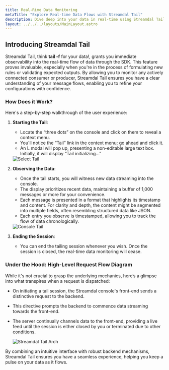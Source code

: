 ```yaml
---
title: Real-Rime Data Monitoring
metaTitle: "Explore Real-time Data Flows with Streamdal Tail"
description: Dive deep into your data in real-time using Streamdal Tail's intuitive interface.
layout: ../../../layouts/MainLayout.astro
---
```



## Introducing Streamdal Tail

Streamdal Tail, think **tail -f** for your data!, grants you immediate observability into the real-time flow of data through the SDK. This feature proves invaluable, especially when you're in the process of formulating new rules or validating expected outputs. By allowing you to monitor any actively connected consumer or producer, Streamdal Tail ensures you have a clear understanding of your message flows, enabling you to refine your configurations with confidence.

### How Does it Work?

Here's a step-by-step walkthrough of the user experience:

1. **Starting the Tail**:
    - Locate the “three dots” on the console and click on them to reveal a context menu.
    - You'll notice the “Tail” link in the context menu; go ahead and click it.
    - An L modal will pop up, presenting a non-editable large text box. Initially, it will display “Tail initializing...” 

    <img src={selectTail} alt="Select Tail" />

2. **Observing the Data**:
    - Once the tail starts, you will witness new data streaming into the console.
    - The display prioritizes recent data, maintaining a buffer of 1,000 messages or more for your convenience.
    - Each message is presented in a format that highlights its timestamp and content. For clarity and depth, the content might be segmented into multiple fields, often resembling structured data like JSON.
    - Each entry you observe is timestamped, allowing you to track the flow of data chronologically.


    <img src={consoleTail} alt="Console Tail" />

3. **Ending the Session**:
    - You can end the tailing session whenever you wish. Once the session is closed, the real-time data monitoring will cease.

### Under the Hood: High-Level Request Flow Diagram

While it's not crucial to grasp the underlying mechanics, here’s a glimpse into what transpires when a request is dispatched:

- On initiating a tail session, the Streamdal console's front-end sends a distinctive request to the backend.
- This directive prompts the backend to commence data streaming towards the front-end.
- The server continually channels data to the front-end, providing a live feed until the session is either closed by you or terminated due to other conditions.

  <img src={tailFlow} alt="Streamdal Tail Arch" />

By combining an intuitive interface with robust backend mechanisms, Streamdal Tail ensures you have a seamless experience, helping you keep a pulse on your data as it flows.

